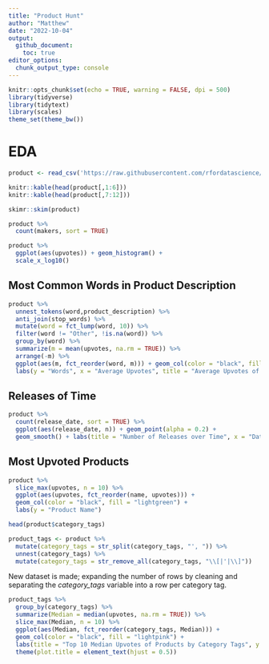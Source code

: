```yaml
---
title: "Product Hunt"
author: "Matthew"
date: "2022-10-04"
output: 
  github_document:
    toc: true
editor_options: 
  chunk_output_type: console
---
```


```r
knitr::opts_chunk$set(echo = TRUE, warning = FALSE, dpi = 500)
library(tidyverse)
library(tidytext)
library(scales)
theme_set(theme_bw())
```

# EDA

```r
product <- read_csv('https://raw.githubusercontent.com/rfordatascience/tidytuesday/master/data/2022/2022-10-04/product_hunt.csv')
```

```r
knitr::kable(head(product[,1:6]))
knitr::kable(head(product[,7:12]))

skimr::skim(product)
```

```r
product %>% 
  count(makers, sort = TRUE)
```

```r
product %>% 
  ggplot(aes(upvotes)) + geom_histogram() +
  scale_x_log10()
```

## Most Common Words in Product Description

```r
product %>% 
  unnest_tokens(word,product_description) %>% 
  anti_join(stop_words) %>%
  mutate(word = fct_lump(word, 10)) %>% 
  filter(word != "Other", !is.na(word)) %>% 
  group_by(word) %>% 
  summarize(m = mean(upvotes, na.rm = TRUE)) %>% 
  arrange(-m) %>% 
  ggplot(aes(m, fct_reorder(word, m))) + geom_col(color = "black", fill = "lightblue") +
  labs(y = "Words", x = "Average Upvotes", title = "Average Upvotes of Products Based on the 10 Most Common Words")
```

## Releases of Time

```r
product %>% 
  count(release_date, sort = TRUE) %>% 
  ggplot(aes(release_date, n)) + geom_point(alpha = 0.2) +
  geom_smooth() + labs(title = "Number of Releases over Time", x = "Date", y = "Releases")
```

## Most Upvoted Products

```r
product %>% 
  slice_max(upvotes, n = 10) %>% 
  ggplot(aes(upvotes, fct_reorder(name, upvotes))) + 
  geom_col(color = "black", fill = "lightgreen") +
  labs(y = "Product Name")
```

```r
head(product$category_tags)

product_tags <- product %>% 
  mutate(category_tags = str_split(category_tags, "', ")) %>% 
  unnest(category_tags) %>% 
  mutate(category_tags = str_remove_all(category_tags, "\\[|'|\\]"))
```

New dataset is made; expanding the number of rows by cleaning and separating the *category_tags* variable into a row per category tag.

```r
product_tags %>% 
  group_by(category_tags) %>% 
  summarize(Median = median(upvotes, na.rm = TRUE)) %>% 
  slice_max(Median, n = 10) %>% 
  ggplot(aes(Median, fct_reorder(category_tags, Median))) + 
  geom_col(color = "black", fill = "lightpink") +
  labs(title = "Top 10 Median Upvotes of Products by Category Tags", y = "", x = "") +
  theme(plot.title = element_text(hjust = 0.5))
```

